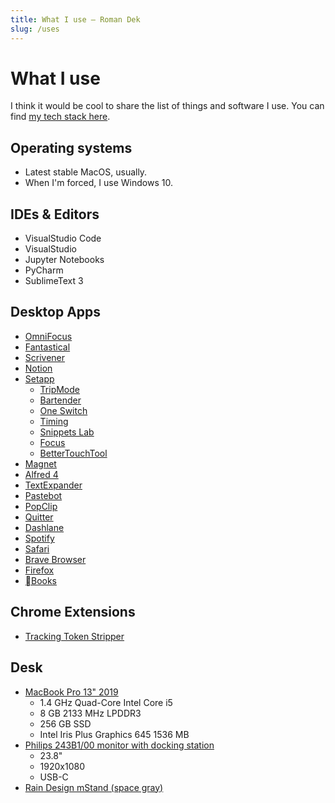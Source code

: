 ```yaml
---
title: What I use — Roman Dek
slug: /uses
---
```

# What I use

I think it would be cool to share the list of things and software I use. You can find [my tech stack here](/tech-stack).

## Operating systems
- Latest stable MacOS, usually.
- When I'm forced, I use Windows 10.

## IDEs & Editors
- VisualStudio Code
- VisualStudio
- Jupyter Notebooks
- PyCharm
- SublimeText 3

## Desktop Apps 
- [OmniFocus](https://www.omnigroup.com/omnifocus/)
- [Fantastical](https://flexibits.com/fantastical)
- [Scrivener](https://www.literatureandlatte.com/scrivener/overview)
- [Notion](https://www.notion.so/product)
- [Setapp](https://setapp.com/)
    - [TripMode](https://setapp.com/apps/tripmode)
    - [Bartender](https://setapp.com/apps/bartender)
    - [One Switch](https://setapp.com/apps/one-switch)
    - [Timing](https://setapp.com/apps/timing)
    - [Snippets Lab](https://setapp.com/apps/snippetslab)
    - [Focus](https://setapp.com/apps/focus)
    - [BetterTouchTool](https://setapp.com/apps/bettertouchtool)
- [Magnet](https://magnet.crowdcafe.com/)
- [Alfred 4](https://www.alfredapp.com/)
- [TextExpander](https://textexpander.com/)
- [Pastebot](https://tapbots.com/pastebot/)
- [PopClip](https://pilotmoon.com/popclip/)
- [Quitter](https://marco.org/apps)
- [Dashlane](https://www.dashlane.com/)
- [Spotify](https://www.spotify.com/)
- [Safari](https://www.apple.com/safari/)
- [Brave Browser](https://brave.com/)
- [Firefox](https://www.mozilla.org/en-US/firefox/new/)
- [Books](https://www.apple.com/apple-books/)

## Chrome Extensions
- [Tracking Token Stripper](https://chrome.google.com/webstore/detail/tracking-token-stripper/kcpnkledgcbobhkgimpbmejgockkplob)

## Desk 
- [MacBook Pro 13" 2019](https://www.amazon.com/Apple-MacBook-13-inch-256GB-Storage/dp/B0863D4XJW/)
    - 1.4 GHz Quad-Core Intel Core i5
    - 8 GB 2133 MHz LPDDR3
    - 256 GB SSD
    - Intel Iris Plus Graphics 645 1536 MB
- [Philips 243B1/00 monitor with docking station](https://www.philips.co.uk/c-p/243B1_00/)
    - 23.8" 
    - 1920x1080
    - USB-C
- [Rain Design mStand (space gray)](https://www.raindesigninc.com/mstand.html)